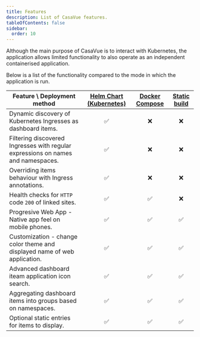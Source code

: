 ```yaml
---
title: Features
description: List of CasaVue features.
tableOfContents: false
sidebar:
  order: 10
---
```


Although the main purpose of CasaVue is to interact with Kubernetes, the application allows limited functionality to also operate as an independent containerised application.

Below is a list of the functionality compared to the mode in which the application is run.

| Feature \ Deployment method | [Helm Chart (Kubernetes)](/deployment/deploy_helm_chart) | [Docker Compose](/deployment/deploy_docker/#usage) | [Static build](/deployment/deploy_docker/#static-mode) |
| --- | :---: | :---: | :---: |
| Dynamic discovery of Kubernetes Ingresses as dashboard items. | ✅ | ❌ | ❌ |
| Filtering discovered Ingresses with regular expressions on names and namespaces. | ✅ | ❌ | ❌ |
| Overriding items behaviour with Ingress annotations. | ✅ | ❌ | ❌ |
| Health checks for `HTTP` code `200` of linked sites. | ✅ | ✅ | ❌ |
| Progresive Web App - Native app feel on mobile phones. | ✅ | ✅ | ✅ |
| Customization - change color theme and displayed name of web application. | ✅ | ✅ | ✅ |
| Advanced dashboard iteam application icon search. | ✅ | ✅ | ✅ |
| Aggregating dashboard items into groups based on namespaces. | ✅ | ✅ | ✅ |
| Optional static entries for items to display. | ✅ | ✅ | ✅ |
